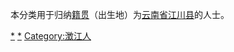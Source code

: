 {{Catnav|頁面分類|各種主題的頁面分類|依中国各省来作的分类|各地中国人|云南人|玉溪人}}
{{Catnav|頁面分類|人物|各國人物|中国人|各地中国人|云南人|玉溪人}}

本分类用于归纳[[籍贯|籍贯]]（出生地）为[[云南省|云南省]][[江川县|江川县]]的人士。

[[Category:玉溪人|*]]
[[Category:江川区|*]]
[[Category:澂江人|Category:澂江人]]